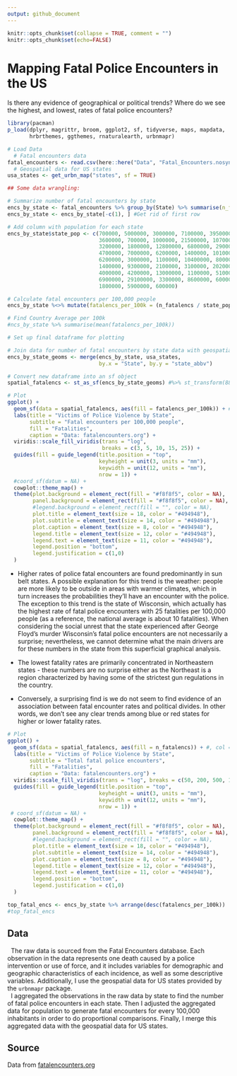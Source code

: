 ```yaml
---
output: github_document
---
```


<!-- README.md is generated from README.Rmd. Please edit that file -->

```r
knitr::opts_chunk$set(collapse = TRUE, comment = "")
knitr::opts_chunk$set(echo=FALSE)

```

# Mapping Fatal Police Encounters in the US

<!-- badges: start -->

<!-- badges: end -->

Is there any evidence of geographical or political trends? Where do we see the highest, and lowest, rates of fatal police encounters?

```r
library(pacman)
p_load(dplyr, magrittr, broom, ggplot2, sf, tidyverse, maps, mapdata, 
       hrbrthemes, ggthemes, rnaturalearth, urbnmapr)
```

```r
# Load Data
  # Fatal encounters data
fatal_encounters <- read.csv(here::here("Data", "Fatal_Encounters.nosync.csv"))
  # Geospatial data for US states
usa_states <- get_urbn_map("states", sf = TRUE)
```

```r
## Some data wrangling:

# Summarize number of fatal encounters by state
encs_by_state <- fatal_encounters %>% group_by(State) %>% summarise(n_fatalencs = n())
encs_by_state <- encs_by_state[-c(1), ] #Get rid of first row

# Add column with population for each state
encs_by_state$state_pop <- c(700000, 5000000, 3000000, 7100000, 39500000, 5700000, 
                             3600000, 700000, 1000000, 21500000, 10700000, 1500000,
                             3200000, 1800000, 12800000, 6800000, 2900000, 4500000,
                             4700000, 7000000, 6200000, 1400000, 10100000, 5700000,
                             6200000, 3000000, 1100000, 10400000, 800000, 2000000,
                             1400000, 9300000, 2100000, 3100000, 20200000, 11800000,
                             4000000, 4200000, 13000000, 1100000, 5100000, 900000,
                             6900000, 29100000, 3300000, 8600000, 600000, 7700000,
                             1800000, 5900000, 600000)

# Calculate fatal encounters per 100,000 people
encs_by_state %<>% mutate(fatalencs_per_100k = (n_fatalencs / state_pop) * 100000)

# Find Country Average per 100k
#ncs_by_state %>% summarise(mean(fatalencs_per_100k))
```

```r
# Set up final dataframe for plotting

# Join data for number of fatal encounters by state data with geospatial data of US states
encs_by_state_geoms <- merge(encs_by_state, usa_states, 
                             by.x = "State", by.y = "state_abbv")

# Convert new dataframe into an sf object
spatial_fatalencs <- st_as_sf(encs_by_state_geoms) #%>% st_transform(8857)
```




```r
# Plot
ggplot() +
  geom_sf(data = spatial_fatalencs, aes(fill = fatalencs_per_100k)) + #, col = "grey40"
  labs(title = "Victims of Police Violence by State",
       subtitle = "Fatal encounters per 100,000 people",
       fill = "Fatalities", 
       caption = "Data: fatalencounters.org") +
  viridis::scale_fill_viridis(trans = "log", 
                              breaks = c(3, 5, 10, 15, 25)) +
  guides(fill = guide_legend(title.position = "top", 
                             keyheight = unit(3, units = "mm"),
                             keywidth = unit(12, units = "mm"),
                             nrow = 1)) +
  #coord_sf(datum = NA) +
  cowplot::theme_map() + 
  theme(plot.background = element_rect(fill = "#f8f8f5", color = NA),
        panel.background = element_rect(fill = "#f8f8f5", color = NA),
        #legend.background = element_rect(fill = "", color = NA),
        plot.title = element_text(size = 18, color = "#494948"),
        plot.subtitle = element_text(size = 14, color = "#494948"),
        plot.caption = element_text(size = 8, color = "#494948"),
        legend.title = element_text(size = 12, color = "#494948"),
        legend.text = element_text(size = 11, color = "#494948"),
        legend.position = "bottom",
        legend.justification = c(1,0)
  )
```


- Higher rates of police fatal encounters are found predominantly in sun belt states. A possible explanation for this trend is the weather: people are more likely to be outside in areas with warmer climates, which in turn increases the probabilities they'll have an encounter with the police. The exception to this trend is the state of Wisconsin, which actually has the highest rate of fatal police encounters with 25 fatalities per 100,000 people (as a reference, the national average is about 10 fatalities). When considering the social unrest that the state experienced after George Floyd's murder Wisconsin's fatal police encounters are not necessarily a surprise; nevertheless, we cannot determine what the main drivers are for these numbers in the state from this superficial graphical analysis. 

- The lowest fatality rates are primarily concentrated in Northeastern states - these numbers are no surprise either as the Northeast is a region characterized by having some of the strictest gun regulations in the country.

- Conversely, a surprising find is we do not seem to find evidence of an association between fatal encounter rates and political divides. In other words, we don't see any clear trends among blue or red states for higher or lower fatality rates. 



```r
# Plot
ggplot() +
  geom_sf(data = spatial_fatalencs, aes(fill = n_fatalencs)) + #, col = "grey40"
  labs(title = "Victims of Police Violence by State",
       subtitle = "Total fatal police encounters",
       fill = "Fatalities", 
       caption = "Data: fatalencounters.org") +
  viridis::scale_fill_viridis(trans = "log", breaks = c(50, 200, 500, 1500, 4000)) +
  guides(fill = guide_legend(title.position = "top", 
                             keyheight = unit(3, units = "mm"),
                             keywidth = unit(12, units = "mm"),
                             nrow = 1)) +
 # coord_sf(datum = NA) +
  cowplot::theme_map() + 
  theme(plot.background = element_rect(fill = "#f8f8f5", color = NA),
        panel.background = element_rect(fill = "#f8f8f5", color = NA),
        #legend.background = element_rect(fill = "", color = NA),
        plot.title = element_text(size = 18, color = "#494948"),
        plot.subtitle = element_text(size = 14, color = "#494948"),
        plot.caption = element_text(size = 8, color = "#494948"),
        legend.title = element_text(size = 12, color = "#494948"),
        legend.text = element_text(size = 11, color = "#494948"),
        legend.position = "bottom",
        legend.justification = c(1,0)
  )
```

```r
top_fatal_encs <- encs_by_state %>% arrange(desc(fatalencs_per_100k))
#top_fatal_encs
```

## Data
|   The raw data is sourced from the Fatal Encounters database. Each observation in the data represents one death caused by a police intervention or use of force, and it includes variables for demographic and geographic characteristics of each incidence, as well as some descriptive variables. Additionally, I use the geospatial data for US states provided by the `urbnmapr` package.

|   I aggregated the observations in the raw data by state to find the number of fatal police encounters in each state. Then I adjusted the aggregated data for population to generate fatal encounters for every 100,000 inhabitants in order to do proportional comparisons. Finally, I merge this aggregated data with the geospatial data for US states.

## Source

Data from [fatalencounters.org](https://fatalencounters.org)